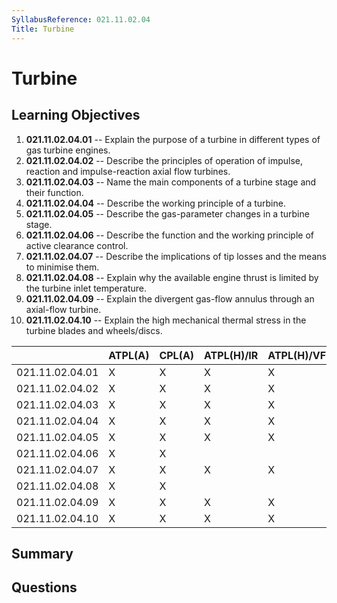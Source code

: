 ```yaml
---
SyllabusReference: 021.11.02.04
Title: Turbine
---
```


# Turbine

## Learning Objectives

1. **021.11.02.04.01** -- Explain the purpose of a turbine in different types of
   gas turbine engines.
2. **021.11.02.04.02** -- Describe the principles of operation of impulse,
   reaction and impulse-reaction axial flow turbines.
3. **021.11.02.04.03** -- Name the main components of a turbine stage and their
   function.
4. **021.11.02.04.04** -- Describe the working principle of a turbine.
5. **021.11.02.04.05** -- Describe the gas-parameter changes in a turbine stage.
6. **021.11.02.04.06** -- Describe the function and the working principle of
   active clearance control.
7. **021.11.02.04.07** -- Describe the implications of tip losses and the means to
   minimise them.
8. **021.11.02.04.08** -- Explain why the available engine thrust is limited by
   the turbine inlet temperature.
9. **021.11.02.04.09** -- Explain the divergent gas-flow annulus through an
   axial-flow turbine.
10. **021.11.02.04.10** -- Explain the high mechanical thermal stress in the
    turbine blades and wheels/discs.

|                 | ATPL(A) | CPL(A) | ATPL(H)/IR | ATPL(H)/VFR | CPL(H) | IR  | CBIR(A) |
| --------------- | ------- | ------ | ---------- | ----------- | ------ | --- | ------- |
| 021.11.02.04.01 | X       | X      | X          | X           | X      |     |         |
| 021.11.02.04.02 | X       | X      | X          | X           | X      |     |         |
| 021.11.02.04.03 | X       | X      | X          | X           | X      |     |         |
| 021.11.02.04.04 | X       | X      | X          | X           | X      |     |         |
| 021.11.02.04.05 | X       | X      | X          | X           | X      |     |         |
| 021.11.02.04.06 | X       | X      |            |             |        |     |         |
| 021.11.02.04.07 | X       | X      | X          | X           | X      |     |         |
| 021.11.02.04.08 | X       | X      |            |             |        |     |         |
| 021.11.02.04.09 | X       | X      | X          | X           | X      |     |         |
| 021.11.02.04.10 | X       | X      | X          | X           | X      |     |         |

## Summary

## Questions
